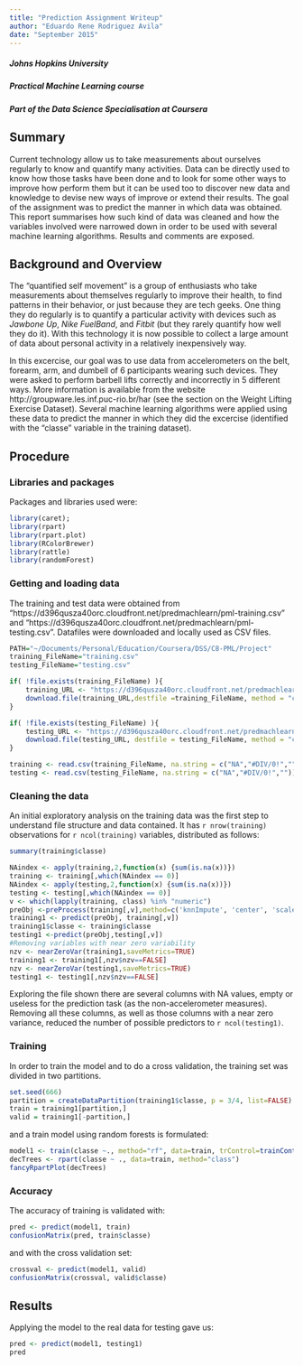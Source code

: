 ```yaml
---
title: "Prediction Assignment Writeup"
author: "Eduardo Rene Rodriguez Avila"
date: "September 2015"
---
```


##### Johns Hopkins University
##### Practical Machine Learning course 
##### Part of the Data Science Specialisation at Coursera

## Summary

Current technology allow us to take measurements about ourselves regularly to know and quantify many activities. Data can be directly used to know how those tasks have been done and to look for some other ways to improve how perform them but it can be used too to discover new data and knowledge to devise new ways of improve or extend their results. The goal of the assignment was to predict the manner in which data was obtained. This report summarises how such kind of data was cleaned and how the variables involved were narrowed down in order to be used with several machine learning algorithms.  Results and comments are exposed.

## Background and Overview

The "quantified self movement" is a group of enthusiasts who take measurements about themselves regularly to improve their health, to find patterns in their behavior, or just because they are tech geeks. One thing  they do regularly is to quantify a particular activity with devices such as *Jawbone Up*, *Nike FuelBand*, and *Fitbit* (but they rarely quantify how well they do it). With this technology it is now possible to collect a large amount of data about personal activity in a relatively inexpensively way.

In this excercise, our goal was to use data from accelerometers on the belt, forearm, arm, and dumbell of 6 participants wearing such devices. They were asked to perform barbell lifts correctly and incorrectly in 5 different ways. More information is available from the website http://groupware.les.inf.puc-rio.br/har (see the section on the Weight Lifting Exercise Dataset). Several machine learning algorithms were applied using these data to predict the manner in which they did the excercise (identified with the "classe" variable in the training dataset).

## Procedure

### Libraries and packages

Packages and libraries used were:

```r
library(caret);
library(rpart)
library(rpart.plot)
library(RColorBrewer)
library(rattle)
library(randomForest)
```

### Getting and loading data 

The training and test data were obtained from "https://d396qusza40orc.cloudfront.net/predmachlearn/pml-training.csv" and "https://d396qusza40orc.cloudfront.net/predmachlearn/pml-testing.csv". Datafiles were downloaded and locally used as CSV files.

```r
PATH="~/Documents/Personal/Education/Coursera/DSS/C8-PML/Project"
training_FileName="training.csv"
testing_FileName="testing.csv"

if( !file.exists(training_FileName) ){
    training_URL <- "https://d396qusza40orc.cloudfront.net/predmachlearn/pml-training.csv"
    download.file(training_URL,destfile =training_FileName, method = "curl")
}

if( !file.exists(testing_FileName) ){
    testing_URL <- "https://d396qusza40orc.cloudfront.net/predmachlearn/pml-testing.csv"
    download.file(testing_URL, destfile = testing_FileName, method = "curl")
}

training <- read.csv(training_FileName, na.string = c("NA","#DIV/0!",""))
testing <- read.csv(testing_FileName, na.string = c("NA","#DIV/0!",""))
```

### Cleaning the data 

An initial exploratory analysis on the training data was the first step to understand file structure and data contained. It has `r nrow(training)` observations for `r ncol(training)` variables, distributed as follows:

```r
summary(training$classe)
```

```r
NAindex <- apply(training,2,function(x) {sum(is.na(x))}) 
training <- training[,which(NAindex == 0)]
NAindex <- apply(testing,2,function(x) {sum(is.na(x))}) 
testing <- testing[,which(NAindex == 0)]
v <- which(lapply(training, class) %in% "numeric")
preObj <-preProcess(training[,v],method=c('knnImpute', 'center', 'scale'))
training1 <- predict(preObj, training[,v])
training1$classe <- training$classe
testing1 <-predict(preObj,testing[,v])
#Removing variables with near zero variability
nzv <- nearZeroVar(training1,saveMetrics=TRUE)
training1 <- training1[,nzv$nzv==FALSE]
nzv <- nearZeroVar(testing1,saveMetrics=TRUE)
testing1 <- testing1[,nzv$nzv==FALSE]
```
Exploring the file shown there are several columns with NA values, empty or useless for the prediction task (as the non-accelerometer measures). Removing all these columns, as well as those columns with a near zero variance, reduced the number of possible predictors to `r ncol(testing1)`.

### Training

In order to train the model and to do a cross validation, the training set was divided in two partitions.

```r
set.seed(666)
partition = createDataPartition(training1$classe, p = 3/4, list=FALSE)
train = training1[partition,]
valid = training1[-partition,]
```

and a train model using random forests is formulated:

```r
model1 <- train(classe ~., method="rf", data=train, trControl=trainControl(method='cv'), number=5, allowParallel=TRUE )
decTrees <- rpart(classe ~ ., data=train, method="class")
fancyRpartPlot(decTrees)
```

### Accuracy

The accuracy of training is validated with: 

```r
pred <- predict(model1, train)
confusionMatrix(pred, train$classe)
```

and with the cross validation set:

```r
crossval <- predict(model1, valid)
confusionMatrix(crossval, valid$classe)
```

## Results

Applying the model to the real data for testing gave us:

```r
pred <- predict(model1, testing1)
pred
```